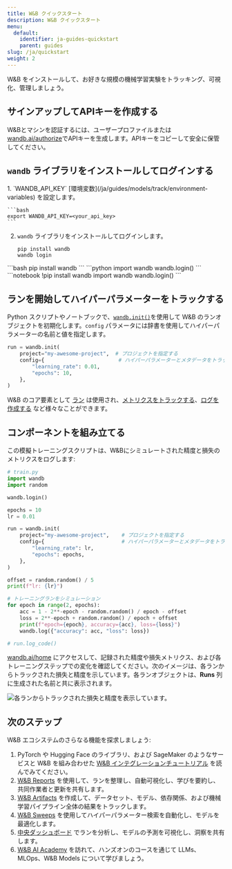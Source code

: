 ```yaml
---
title: W&B クイックスタート
description: W&B クイックスタート
menu:
  default:
    identifier: ja-guides-quickstart
    parent: guides
slug: /ja/quickstart
weight: 2
---
```


W&B をインストールして、お好きな規模の機械学習実験をトラッキング、可視化、管理しましょう。

## サインアップしてAPIキーを作成する

W&Bとマシンを認証するには、ユーザープロファイルまたは[wandb.ai/authorize](https://wandb.ai/authorize)でAPIキーを生成します。APIキーをコピーして安全に保管してください。

## `wandb` ライブラリをインストールしてログインする

<Tabs>
<Tab title="コマンドライン">
1. `WANDB_API_KEY` [環境変数](/ja/guides/models/track/environment-variables) を設定します。

    ```bash
    export WANDB_API_KEY=<your_api_key>
    ```

2. `wandb` ライブラリをインストールしてログインします。

    ```shell
    pip install wandb
    wandb login
    ```
</Tab>
<Tab title="Python">
```bash
pip install wandb
```
```python
import wandb
wandb.login()
```
</Tab>
<Tab title="Python ノートブック">
```notebook
!pip install wandb
import wandb
wandb.login()
```
</Tab>
</Tabs>

## ランを開始してハイパーパラメーターをトラックする

Python スクリプトやノートブックで、[`wandb.init()`](/ja/ref/python/run)を使用して W&B のランオブジェクトを初期化します。`config` パラメータには辞書を使用してハイパーパラメーターの名前と値を指定します。

```python
run = wandb.init(
    project="my-awesome-project",  # プロジェクトを指定する
    config={                        # ハイパーパラメーターとメタデータをトラックする
        "learning_rate": 0.01,
        "epochs": 10,
    },
)
```

W&B のコア要素として [ラン](/ja/guides/models/track/runs/) は使用され、[メトリクスをトラックする](/ja/guides/models/track/)、[ログを作成する](/ja/guides/models/track/log/) など様々なことができます。

## コンポーネントを組み立てる

この模擬トレーニングスクリプトは、W&Bにシミュレートされた精度と損失のメトリクスをログします:

```python
# train.py
import wandb
import random

wandb.login()

epochs = 10
lr = 0.01

run = wandb.init(
    project="my-awesome-project",    # プロジェクトを指定する
    config={                         # ハイパーパラメーターとメタデータをトラックする
        "learning_rate": lr,
        "epochs": epochs,
    },
)

offset = random.random() / 5
print(f"lr: {lr}")

# トレーニングランをシミュレーション
for epoch in range(2, epochs):
    acc = 1 - 2**-epoch - random.random() / epoch - offset
    loss = 2**-epoch + random.random() / epoch + offset
    print(f"epoch={epoch}, accuracy={acc}, loss={loss}")
    wandb.log({"accuracy": acc, "loss": loss})

# run.log_code()
```

[wandb.ai/home](https://wandb.ai/home) にアクセスして、記録された精度や損失メトリクス、および各トレーニングステップでの変化を確認してください。次のイメージは、各ランからトラックされた損失と精度を示しています。各ランオブジェクトは、**Runs** 列に生成された名前と共に表示されます。

<Frame>
    <img src="/images/quickstart/quickstart_image.png" alt="各ランからトラックされた損失と精度を表示しています。"  />
</Frame>

## 次のステップ

W&B エコシステムのさらなる機能を探求しましょう:

1. PyTorch や Hugging Face のライブラリ、および SageMaker のようなサービスと W&B を組み合わせた [W&B インテグレーションチュートリアル](/ja/guides/integrations/) を読んでみてください。
2. [W&B Reports](/ja/guides/core/reports/) を使用して、ランを整理し、自動可視化し、学びを要約し、共同作業者と更新を共有します。
3. [W&B Artifacts](/ja/guides/core/artifacts/) を作成して、データセット、モデル、依存関係、および機械学習パイプライン全体の結果をトラックします。
4. [W&B Sweeps](/ja/guides/models/sweeps/) を使用してハイパーパラメーター検索を自動化し、モデルを最適化します。
5. [中央ダッシュボード](/ja/guides/models/tables/) でランを分析し、モデルの予測を可視化し、洞察を共有します。
6. [W&B AI Academy](https://wandb.ai/site/courses/) を訪れて、ハンズオンのコースを通じて LLMs、MLOps、W&B Models について学びましょう。
